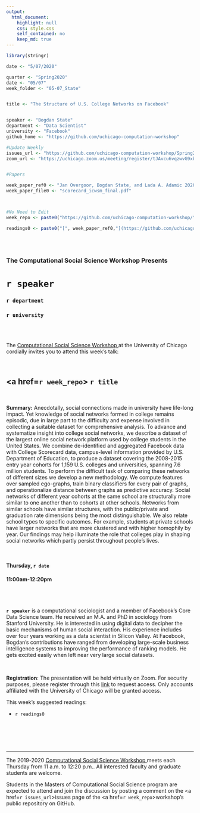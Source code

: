 ```yaml
---
output:
  html_document:
    highlight: null
    css: style.css
    self_contained: no
    keep_md: true
---
```


```r
library(stringr)

date <- "5/07/2020"

quarter <- "Spring2020"
date <- "05/07"
week_folder <- "05-07_State"


title <- "The Structure of U.S. College Networks on Facebook"


speaker <- "Bogdan State"
department <- "Data Scientist"
university <- "Facebook"
github_home <- "https://github.com/uchicago-computation-workshop"

#Update Weekly
issues_url <- "https://github.com/uchicago-computation-workshop/Spring2020/issues/2"
zoom_url <- "https://uchicago.zoom.us/meeting/register/tJAvcu6vqzwvG9xbn1xIhFeLfieoHcpQS2Qc"


#Papers

week_paper_ref0 <- "Jan Overgoor, Bogdan State, and Lada A. Adamic 2020. 'The Structure of U.S. College Networks on Facebook'"
week_paper_file0 <- "scorecard_icwsm_final.pdf"



#No Need to Edit
week_repo <- paste0("https://github.com/uchicago-computation-workshop/",quarter,"/tree/master/",week_folder)

readings0 <- paste0("[", week_paper_ref0,"](https://github.com/uchicago-computation-workshop/",quarter,"/blob/master/", week_folder,"/",week_paper_file0,")")



```



<br>

<h3 class=pfblock-header> The Computational Social Science Workshop Presents </h3>

<h1 class=pfblock-header3> `r speaker`</h1>
<h3 class=pfblock-header3> `r department` </h3>
<h3 class=pfblock-header3> `r university` </h3>

<br><br>



<p class=pfblock-header3>The <a href="https://macss.uchicago.edu/content/computation-workshop"> Computational Social Science Workshop </a> at the University of Chicago cordially invites you to attend this week's talk:</p>



<br>

<div class=pfblock-header3>
<h2 class=pfblock-header>
  <a href=`r week_repo`> `r title` </a>
</h2>

<br>
</div>



<p class=footertext2>

**Summary:** Anecdotally, social connections made in university have life-long impact. Yet knowledge of social networks formed in college remains episodic, due in large part to the difficulty and expense involved in collecting a suitable dataset for comprehensive analysis. To advance and systematize insight into college social networks, we describe a dataset of the largest online social network platform used by college students in the United States. We combine de-identified and aggregated
Facebook data with College Scorecard data, campus-level information provided by U.S. Department of Education, to produce a dataset covering the 2008-2015 entry year cohorts for 1,159 U.S. colleges and universities, spanning 7.6 million students. To perform the difficult task of comparing these networks of different sizes we develop a new methodology. We compute features over sampled ego-graphs, train binary classifiers for every pair of graphs, and operationalize distance between graphs as predictive accuracy. Social networks of different year cohorts at the same school are structurally more similar to one another than to cohorts at other schools. Networks from similar schools have similar structures, with the
public/private and graduation rate dimensions being the most distinguishable. We also relate school types to specific outcomes. For example, students at private schools have larger networks that are more clustered and with higher homophily
by year. Our findings may help illuminate the role that colleges play in shaping social networks which partly persist throughout people’s lives.


</p>

<br>

<h4 class=pfblock-header3> Thursday, `r date` </h4>
<h4 class=pfblock-header3> 11:00am-12:20pm </h4>

<br><br>

<p class=footertext2>

**`r speaker`** is a computational sociologist and a member of Facebook’s Core Data Science team. He received an M.A. and PhD in sociology from Stanford University. He is interested in using digital data to decipher the basic mechanisms of human social interaction. His experience includes over four years working as a data scientist in Silicon Valley. At Facebook, Bogdan’s contributions have ranged from developing large-scale business intelligence systems to improving the performance of ranking models. He gets excited easily when left near very large social datasets.
</p>

<br>

<p class=footertext2>
**Registration**: The presentation will be held virtually on Zoom. For security purposes, please register through this [link](`r zoom_url`) to request access. Only accounts affiliated with the University of Chicago will be granted access.
</p>

This week's suggested readings:

- `r readings0`


<br>

<br><br>

---

<p class=footertext> The 2019-2020 <a href="https://macss.uchicago.edu/content/computation-workshop"> Computational Social Science Workshop </a> meets each Thursday from 11 a.m. to 12:20 p.m.. All interested faculty and graduate students are welcome.</p>



<p class=footertext>Students in the Masters of Computational Social Science program are expected to attend and join the discussion by posting a comment on the <a href=`r issues_url`>issues page</a> of the <a href=`r week_repo`>workshop's public repository on GitHub.</a></p>
